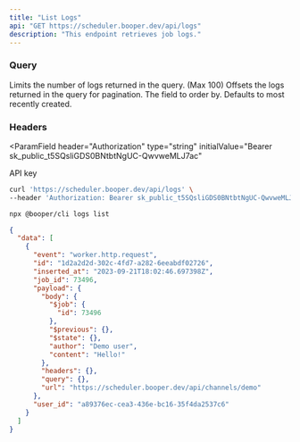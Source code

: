 ```yaml
---
title: "List Logs"
api: "GET https://scheduler.booper.dev/api/logs"
description: "This endpoint retrieves job logs."
---
```


### Query

<ParamField query="limit" type="number" default="10">
  Limits the number of logs returned in the query. (Max 100)
</ParamField>

<ParamField query="offset" type="number" default="0">
  Offsets the logs returned in the query for pagination.
</ParamField>

<ParamField query="order_by" type="[string, 'asc' | 'desc']">
  The field to order by. Defaults to most recently created.
</ParamField>

### Headers

<ParamField
  header="Authorization"
  type="string"
  initialValue="Bearer sk_public_t5SQsliGDS0BNtbtNgUC-QwvweMLJ7ac"
>
  API key
</ParamField>

<RequestExample>

```bash cURL
curl 'https://scheduler.booper.dev/api/logs' \
--header 'Authorization: Bearer sk_public_t5SQsliGDS0BNtbtNgUC-QwvweMLJ7ac'
```

```bash CLI
npx @booper/cli logs list
```

</RequestExample>

<ResponseExample>

```json Response
{
  "data": [
    {
      "event": "worker.http.request",
      "id": "1d2a2d2d-302c-4fd7-a282-6eeabdf02726",
      "inserted_at": "2023-09-21T18:02:46.697398Z",
      "job_id": 73496,
      "payload": {
        "body": {
          "$job": {
            "id": 73496
          },
          "$previous": {},
          "$state": {},
          "author": "Demo user",
          "content": "Hello!"
        },
        "headers": {},
        "query": {},
        "url": "https://scheduler.booper.dev/api/channels/demo"
      },
      "user_id": "a89376ec-cea3-436e-bc16-35f4da2537c6"
    }
  ]
}
```

</ResponseExample>
